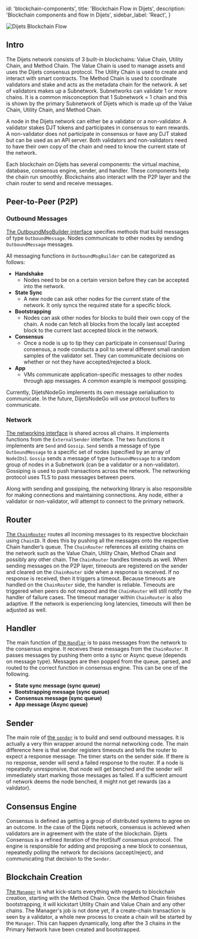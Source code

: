 
  id: 'blockchain-components',
  title: 'Blockchain Flow in Dijets',
  description: 'Blockchain components and flow in Dijets',
  sidebar_label: 'React',
}

![Dijets Blockchain Flow](/docs/img/blockchain-flow.png)

## Intro

The Dijets network consists of 3 built-in blockchains: Value Chain, Utility Chain, and
Method Chain. The Value Chain is used to manage assets and uses the Dijets consensus
protocol. The Utility Chain is used to create and interact with smart contracts. The Method Chain is used to coordinate
validators and stake and acts as the metadata chain for the network. A set of validators
makes up a Subnetwork. Subnetworks can validate 1 or more chains. It is a common
misconception that 1 Subnetwork = 1 chain and this is shown by the primary Subnetwork of
Dijets which is made up of the Value Chain, Utility Chain, and Method Chain.

A node in the Dijets network can either be a validator or a non-validator. A
validator stakes DJT tokens and participates in consensus to earn rewards. A
non-validator does not participate in consensus or have any DJT staked but can
be used as an API server. Both validators and non-validators need to have their
own copy of the chain and need to know the current state of the network.

Each blockchain on Dijets has several components: the virtual machine,
database, consensus engine, sender, and handler. These components help the chain
run smoothly. Blockchains also interact with the P2P layer and the chain router
to send and receive messages.

## Peer-to-Peer (P2P)

### Outbound Messages

[The OutboundMsgBuilder interface](https://github.com/Dijets-Inc/dijetsnodego/blob/master/message/outbound_msg_builder.go)
specifies methods that build messages of type `OutboundMessage`. Nodes
communicate to other nodes by sending `OutboundMessage` messages.

All messaging functions in `OutboundMsgBuilder` can be categorized as follows:

- **Handshake**
  - Nodes need to be on a certain version before they can be accepted into the network.
- **State Sync**
  - A new node can ask other nodes for the current state of the network. It only
    syncs the required state for a specific block.
- **Bootstrapping**
  - Nodes can ask other nodes for blocks to build their own copy of the chain. A
    node can fetch all blocks from the locally last accepted block to the
    current last accepted block in the network.
- **Consensus**
  - Once a node is up to tip they can participate in consensus! During
    consensus, a node conducts a poll to several different small random samples
    of the validator set. They can communicate decisions on whether or not they
    have accepted/rejected a block.
- **App**
  - VMs communicate application-specific messages to other nodes through app
    messages. A common example is mempool gossiping.

Currently, DijetsNodeGo implements its own message serialisation to communicate.
In the future, DijetsNodeGo will use protocol buffers to communicate.

### Network

[The networking
interface](https://github.com/Dijets-Inc/dijetsnodego/blob/master/network/network.go)
is shared across all chains. It implements functions from the `ExternalSender`
interface. The two functions it implements are `Send` and `Gossip`. `Send` sends
a message of type `OutboundMessage` to a specific set of nodes (specified by an
array of `NodeIDs`). `Gossip` sends a message of type `OutboundMessage` to a
random group of nodes in a Subnetwork (can be a validator or a non-validator).
Gossiping is used to push transactions across the network. The networking
protocol uses TLS to pass messages between peers.

Along with sending and gossiping, the networking library is also responsible for
making connections and maintaining connections. Any node, either a validator or
non-validator, will attempt to connect to the primary network.

## Router

[The
`ChainRouter`](https://github.com/Dijets-Inc/dijetsnodego/blob/master/snow/networking/router/chain_router.go)
routes all incoming messages to its respective blockchain using `ChainID`. It
does this by pushing all the messages onto the respective Chain handler’s queue.
The `ChainRouter` references all existing chains on the network such as the
Value Chain, Utility Chain, Method Chain and possibly any other chain. The `ChainRouter`
handles timeouts as well. When sending messages on the P2P layer, timeouts are
registered on the sender and cleared on the `ChainRouter` side when a response
is received. If no response is received, then it triggers a timeout. Because
timeouts are handled on the `ChainRouter` side, the handler is reliable.
Timeouts are triggered when peers do not respond and the `ChainRouter` will
still notify the handler of failure cases. The timeout manager within
`ChainRouter` is also adaptive. If the network is experiencing long latencies,
timeouts will then be adjusted as well.

## Handler

The main function of [the
`Handler`](https://github.com/Dijets-Inc/dijetsnodego/blob/master/snow/networking/handler/handler.go)
is to pass messages from the network to the consensus engine. It receives these
messages from the `ChainRouter`. It passes messages by pushing them onto a sync
or Async queue (depends on message type). Messages are then popped from the
queue, parsed, and routed to the correct function in consensus engine. This can
be one of the following.

- **State sync message (sync queue)**
- **Bootstrapping message (sync queue)**
- **Consensus message (sync queue)**
- **App message (Async queue)**

## Sender

The main role of [the
`sender`](https://github.com/Dijets-Inc/dijetsnodego/blob/master/snow/networking/sender/sender.go)
is to build and send outbound messages. It is actually a very thin wrapper
around the normal networking code. The main difference here is that sender
registers timeouts and tells the router to expect a response message. The timer
starts on the sender side. If there is no response, sender will send a failed
response to the router. If a node is repeatedly unresponsive, that node will get
benched and the sender will immediately start marking those messages as failed.
If a sufficient amount of network deems the node benched, it might not get
rewards (as a validator).

## Consensus Engine

Consensus is defined as getting a group of distributed systems to agree on an
outcome. In the case of the Dijets network, consensus is achieved when
validators are in agreement with the state of the blockchain. 
Dijets Consensus is a refined iteration of the HotStuff consensus protocol.
The engine is responsible for adding and proposing a new block to consensus,
repeatedly polling the network for decisions (accept/reject), and communicating
that decision to the `Sender`.

## Blockchain Creation

[The
`Manager`](https://github.com/Dijets-Inc/dijetsnodego/blob/master/chains/manager.go)
is what kick-starts everything with regards to blockchain creation, starting with
the Method Chain. Once the Method Chain finishes bootstrapping, it will kickstart Utility Chain
and Value Chain and any other chains. The Manager's job is not done yet, if a
create-chain transaction is seen by a validator, a whole new process to create a
chain will be started by the `Manager`. This can happen dynamically, long after
the 3 chains in the Primary Network have been created and bootstrapped.



